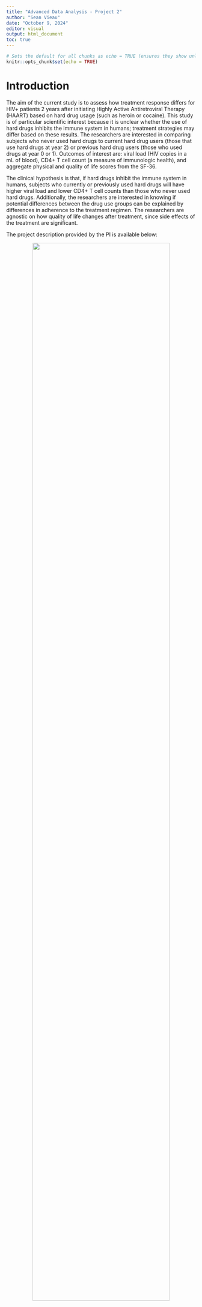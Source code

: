 ```yaml
---
title: "Advanced Data Analysis - Project 2"
author: "Sean Vieau"
date: "October 9, 2024"
editor: visual
output: html_document
toc: true
---
```


```r
# Sets the default for all chunks as echo = TRUE (ensures they show unless specified not to)
knitr::opts_chunk$set(echo = TRUE)
```

# Introduction

The aim of the current study is to assess how treatment response differs for HIV+ patients 2 years after initiating Highly Active Antiretroviral Therapy (HAART) based on hard drug usage (such as heroin or cocaine). This study is of particular scientific interest because it is unclear whether the use of hard drugs inhibits the immune system in humans; treatment strategies may differ based on these results. The researchers are interested in comparing subjects who never used hard drugs to current hard drug users (those that use hard drugs at year 2) or previous hard drug users (those who used drugs at year 0 or 1). Outcomes of interest are: viral load (HIV copies in a mL of blood), CD4+ T cell count (a measure of immunologic health), and aggregate physical and quality of life scores from the SF-36.

The clinical hypothesis is that, if hard drugs inhibit the immune system in humans, subjects who currently or previously used hard drugs will have higher viral load and lower CD4+ T cell counts than those who never used hard drugs. Additionally, the researchers are interested in knowing if potential differences between the drug use groups can be explained by differences in adherence to the treatment regimen. The researchers are agnostic on how quality of life changes after treatment, since side effects of the treatment are significant.

The project description provided by the PI is available below:

::: {style="text-align: center;"}
<img src="/Project_2/Project_2_R/Media/Project2_description1.png" width="85%"/>
:::

# Method

**Study Design**

This is a secondary data analysis of the Multicenter AIDS Cohort Study, an ongoing prospective cohort study investigating the natural and treated disease progression of HIV-1 in bisexual men in 4 major cities in the U.S. Measurements for all variables were taken once per year over an 8-year time period; however, the current analysis is only concerned with treatment outcomes after 2 years of HAART. Data was received as a longform .csv file containing 33 columns along with a data dictionary. The main outcomes of interest are viral load, CD4+ T cell count, and aggregate physical and quality of life scores. Adherence to treatment regiment will be investigated as a potential confounder.

Potential covariates of interest include: marijuana usage since last visit and frequency of usage, income, BMI, high blood pressure, diabetes, liver disease stage 3 / 4, kidney disease, frailty related phenotype, total cholesterol, triglycerides, fasting LDL, dyslipidemia, depression score, smoking status, alcohol use since last visit, heroin or opiate use since last visit, intravenous drug use since last visit, race, education at baseline, age, if they took ART at the visit or if they have ever taken it before, and years since initiating ART.

# Data Preparation

First we load the necessary packages

```r
library(dplyr)
library(ggplot2)
library(tidyverse)
library(naniar) # Used to visualize missing data
library(kableExtra) # Used for pretty printing (kable_styling)
library(table1) # Used to make Table 1
library(tidyr) # Used for reshaping
```

Then we import the data set.

```r
data <- read_csv("C:/Users/sviea/Documents/Portfolio/Project_2/Project_2_R/RawData/hiv_dataset.csv")
```

And take a look.

```r
glimpse(data)
```

Everything appears properly imported, however all our categorical variables are coded as doubles.

Let's factor and label our categorical variables so they are appropriately represented (and not doubles, which will yield incorrect results in models)

```r
# Converting all appropriate variables from doubles to categorical variables

data$HASHV <- factor(data$HASHV,
                     levels = c(1, 2),
                     labels = c("No", "Yes"))

data$HASHF <- factor(data$HASHF,
                     levels = c(0, 1, 2, 3, 4),
                     labels = c("Never", "Daily", "Weekly", "Monthly", "Less Often"))

data$income <- factor(data$income,
                      levels = c(1, 2, 3, 4, 5, 6, 7, 9),
                      labels = c("Less than $10,000", "$10,000-$19,999", "$20,000-$29,999", "$30,000-$39,999", "$40,000-$49,999", "$50,000-$59,999", "$60,000 or more", "Do not wish to answer"))

data$HBP <- factor(data$HBP,
                   levels = c(1, 2, 3, 4, 9, -1),
                   labels = c("No", "Yes", "No, based on data trajectory", "Yes, based on data trajectory", "Insufficient data, may include reported treatment without diagnosis", "Improbable Value"))

data$DIAB <- factor(data$DIAB,
                    levels = c(1, 2, 3, 4, 9),
                   labels = c("No", "Yes", "No, based on data trajectory", "Yes, based on data trajectory", "Insufficient data"))
                      
data$LIV34 <- factor(data$LIV34,
                     levels = c(1, 2, 9),
                     labels = c("No", "Yes", "Insufficient Data"))

data$KID <- factor(data$KID,
                   levels = c(1, 2, 3, 4, 9),
                   labels = c("No", "Yes", "No, based on data trajectory", "Yes, based on data trajectory", "Insufficient data"))

data$FRP <- factor(data$FRP,
                   levels = c(1,2,9),
                   labels = c("No", "Yes", "Insufficient Data"))

data$FP <- factor(data$FP,
                  levels = c(1,2,9),
                   labels = c("No", "Yes", "Insufficient Data"))

data$DYSLIP <- factor(data$DYSLIP,
                      levels = c(1, 2, 3, 4, 9),
                   labels = c("No", "Yes", "No, based on data trajectory", "Yes, based on data trajectory", "Insufficient data"))

data$SMOKE <- factor(data$SMOKE,
                     levels = c(1, 2, 3),
                     labels = c("Never Smoked", "Former Smoker", "Current Smoker"))

data$DKGRP <- factor(data$DKGRP,
                     levels = c(0, 1, 2, 3),
                     labels = c("None", "1-3 drinks/week", "4-13 drinks/week", ">13 drinks/week"))

data$HEROPIATE <- factor(data$HEROPIATE,
                         levels = c(1, 2, -9),
                         labels = c("No", "Yes", "Not Specified"))

data$IDU <- factor(data$IDU,
                   levels = c(1, 2),
                   labels = c("No", "Yes"))

data$ADH <- factor(data$ADH,
                   levels = c(1, 2, 3, 4),
                   labels = c("100%", "95-99%", "75-94%", "<75%"))

data$RACE <- factor(data$RACE,
                    levels = c(1, 2, 3, 4, 5, 6, 7),
                    labels = c("White, non-Hispanic", "White, Hispanic", "Black, non-Hispanic ", "Black, Hispanic",  "American Indian or Alaskan Native", "Asian or Pacific Islander", "Other Hispanic"))

data$EDUCBAS <- factor(data$EDUCBAS,
                       levels = c(1, 2, 3, 4, 5, 6, 7),
                       labels = c("8th grade or less ", "9,10, or 11th grade", "12th grade", "At least one year college but no degree", "Four years college / got degree ", "Some graduate work", "Post-graduate degree"))

data$hard_drugs <- factor(data$hard_drugs,
                          levels = c(0, 1),
                          labels = c("No", "Yes"))
```

Let's take another look to check that those variables are no longer doubles.

```r
glimpse(data)
```

Looks good.

Now let's take a look at the header to get a good feeling for our data.

```r
kable(head(data), format = "html") %>%
  kable_styling(bootstrap_options = c("striped", "hover", "condensed"))
```

We can see the data set is in long form. Let's convert that to wideform.

```r
data_wide <- pivot_wider(data, id_cols = newid, names_from = years, values_from = -c(newid, years, RACE, EDUCBAS, hivpos, everART))
```

And take a look at the header to check that was done correctly.

```r
kable(head(data_wide), format = "html") %>%
  kable_styling(bootstrap_options = c("striped", "hover", "condensed"))
```

Good. now we have a long and wide form of the data set for all 8 years of the study.

However, the experimenters are only interested in the first 2 years.

Out of curiosity, let's look at how many participants they had each year.

```r
barplot(table(data$years))

table(data$years)
```

This is interesting, we don't seem to have as drastic a drop off as I expected. The researchers managed to retain all participants for the first 2 years, and 50% by the end of the 8-year study.

Let's filter both data sets to only include values from the first 2 years.

```r
# Filter long form data set to be include only first 2 years
data_2 <- data[data$years <= 2,]

# Pretty print
kable(head(data_2), format = "html") %>%
  kable_styling(bootstrap_options = c("condensed", "striped", "hover"))

# Create new wideform data set for first 2 years of study              
data_wide_2 <- pivot_wider(data_2, id_cols = newid, names_from = years, values_from = -c(newid, years))

kable(head(data_wide_2), format = "html") %>%
  kable_styling(bootstrap_options = c("condensed", "striped", "hover"))
```

```r
any(is.na(data_2$years))
```

Luckily, all participants have at least 2 years of visits!

Finally, let's just clean that wide data set up a bit to drop repeat measures of variables that are constant over time (race, education at baseline, HIV serostatus, everART)

```r
# Clean up the wide data set a bit by deleting multiple observations across time for constant variables such as race
data_wide_2 <- data_wide_2 %>% select(-RACE_1, -RACE_2, -EDUCBAS_1, -EDUCBAS_2, -hivpos_1, - hivpos_2, -everART_1, -everART_2)
```


Now that our data sets are adequately prepared, we can move on to performing our data checks to ensure fidelity of the data set.

# Data Quality Checks

Here we will perform several assessments on each variable to ensure fidelity of the data

## Missingness

First we begin by examining missingness in our data set

```r
# Check missingness for long form data
gg_miss_var(data_2)
```

This shows that we are missing the most values for LDL, TRIG, income, TCHOL, and ADH.

A closer examination reveals...

```r
vis_miss(data_2)
vis_miss(data)
vis_miss(data_wide)
```

47% of `LDL`, 43% of `TRIG`, 23% of `income`, and 22% of `TCHOL`, and 15% of `ADH` values are missing.

`LDL`, `TRIG`, and income have egregious amounts of missing data. `ADH` may be acceptable, but it will be worth investigating missing trends with it and potentially performing MI or switching to a linear mixed model if it is a strong predictor of our dependent variables and should be included in the model. Fortunately, all other variables have \<5% missing values and are acceptable, and can be kept as is.

```r
# # Code from ChatGPT
summarize_column <- function(column) {
  if (is.numeric(column)) {
    return(data.frame(
      Type = "Numeric",
      Min = min(column, na.rm = TRUE),
      Max = max(column, na.rm = TRUE)
    ))
  }
}


# Apply the function to each column and bind the results into a single data frame
summary_df <- map_dfr(data_wide, summarize_column, .id = "Column") %>%
  mutate(across(everything(), ~ format(., scientific = FALSE))) # Eliminates scientific notation

# Pretty print the table
kable(summary_df, format = "html") %>%
  kable_styling(bootstrap_options = c("striped", "hover", "condensed"))

# Apply the function to each column and bind the results into a single data frame
summary_df <- map_dfr(data, summarize_column, .id = "Column") %>%
  mutate(across(everything(), ~ format(., scientific = FALSE))) # Eliminates scientific notation
                                      
# Pretty print the table
kable(summary_df, format = "html") %>%
  kable_styling(bootstrap_options = c("striped", "hover", "condensed"))
```

`income` is on a scale from 1-9, with 9 being do not wish to answer.

`BMI` at years 1 and 2 show the mins as -1 and maxes as 999+. The data dictionary says that -1 is an 'improbable value', and 999 is "insufficient data". Odd that the max for BMI_1 shows as 999.61449 instead of 999.

```r
hist(data_wide$BMI_0)
hist(data_wide$BMI_1)
hist(data_wide$BMI_2)
```

Takeaway here is we only use the baseline measure of `BMI` if we include this variable in our model.

Let's look at the frequencies we have for income

```r
barplot(table(data_wide$income_0))
```

Will have to turn all variables into classes and so they have names.

```r
hist(data_wide$CESD_0)
barplot(table(data_wide$CESD_0))
```

vload 0 is huuuuuge. There are some crazy outliers or misentered data there

```r
hist(data_wide$VLOAD_0)
barplot(table(data_wide$VLOAD_0))
boxplot(data_wide$VLOAD_0)
hist(data_wide$VLOAD_1)
hist(data_wide$VLOAD_2)
```

Conclusion: our previous missing data visuals were not accurate! We need to go back through and filter out the values that were coded as missing, but did not show up as NA (e.g. the -1, 9, or 999 values)!

For example, CESD missing was coded as -1, not blank. Go through each variable and write that down. BMI, education no response is 9, 9 for a bunch is coded as insufficient data

```r
# Do that here.
```

to do

do cleaning, then plotting, then correlations.

create change scores.

```r
# Gets average viral load per patient for example, can do min and max etc.
summary_table <- data %>%
  group_by(newid) %>%
  summarize(mean__vload = mean(VLOAD))
summary_table

colnames(data)
```

Now we know that we have to go through and clean each variable, such that missing or inappropriate values are coded as missing in our data set. In effect, our data set is not correctly showing missing data.

::: callout-note
Note: I may be spinning my wheels here and do not need to change values for "insufficient data" or "improbably values". I think if I convert these variables to categorical that will all be handled in the model. Come back to this later.
:::


```r
# Making dummy codes
data_wide$current_drug <- ifelse(data_wide$hard_drugs_2 == 1, 1, 0) 
data_wide$previous_drug <- ifelse((data_wide$hard_drugs_1 == 1 | data_wide$hard_drugs_0 == 1) & data_wide$hard_drugs_2 == 0, 1, 0)
data_wide$never_drug <- ifelse(data_wide$hard_drugs_1 == 0 & data_wide$hard_drugs_0 == 0, 1, 0)
```

::: panel-tabset

## AGG_MENT

```r
hist(data$AGG_MENT)

qqnorm(data$AGG_MENT)
qqline(data$AGG_MENT)

sorted_data <- data[order(data$AGG_MENT),]
kable(head(sorted_data), format = "html") %>%
  kable_styling(bootstrap_options = c("hover", "striped", "condensed"))
```

We can see that we have one data entry as a negative (ID 150, AGG_MENT = -1.73, year 5), which is not possible on this scale (scores range from 0 - 100. This is possibly a typo and is meant to be 1.73, but we will have to follow up with the PI's to be certain.

This will not effect our analysis because we are only looking at the first 2 years of data points.

The rest of the values for AGG_MENT look fine.

It also seems that AGG_MENT is not normally distributed, it is left-tailed.

## AGG_PHYS

```r
hist(data$AGG_PHYS)

qqnorm(data$AGG_PHYS)
qqline(data$AGG_PHYS)
```

AGG_PHYS has a min of 9.12 and a max of 73.57. These are within the specified range of 0 - 100, and it appears there were no data error entries.

AGG_PHYS is not normally distributed, it is left-tailed.

## HASH_V

Hash/marijuana use since last visit

-   1 = no
-   2 = yes
-   blank = missing

```r
barplot(table(data$HASHV))

```

Missing data is correctly handled for this variable.

We have more visits where participants used hash since the last visit than visits where participants did not use hash.

## HASH_F

Frequency hash/marijuana was used since last visit.

-   0 = Never
-   1 = Daily
-   2 = Weekly
-   3 = Monthly
-   4 = Less Often
-   Blank = Missing

```r
barplot(table(data$HASHF))
```

This variable is coded correctly. Most participants answered they have never used Hash.

## INCOME

Income

-   1 = Less than \$10,000
-   2 = \$10,000 - \$19,999
-   3 = \$20,000 - \$29,999
-   4 = \$30,000 - \$39,999
-   5 = \$40,000 - \$49,999
-   6 = \$50,000 - \$59,999
-   7 = \$60,000 or more
-   9 = Do not wish to answer

```r
barplot(table(data$income))
table(data$income)
```

The min and max for income are 1 - 9, which matches that data dictionary.

If we keep the participants who did not wish to answer as 9, analyses will treat them like they had the highest income. Therefore we have to convert those values of 9 to be NA.

```r
# Converting scores of 9 (do not wish to answer) to be NA
data$income[data$income == 9] <- NA
barplot(table(data$income))
```

Looks good, we just converted 103 participants from do not wish to answer, to count as missing.

I think maybe we didn't have to do this since income is a categorical variable, and not continous.

Come back to this.

## BMI

We have a min of -1 and a max of 1000. They coded improbable values as -1, and insufficient data as 999 (why it shows up with decimals and is not exactly 999, who knows). This can be seen in the histogram.

```r
hist(data$BMI)
```

Let's convert those values of -1 and \>= 998 into missing values.

```r
data$BMI[data$BMI < 0 | data$BMI >= 998] <- NA
```

Let's look at the histogram again.

```r
hist(data$BMI)

qqnorm(data$BMI)
qqline(data$BMI)

summarize_column(data$BMI)
```

Looks better. Now we have a BMI range of 15.10 - 52.83.

The histogram and qqplots show BMI is slightly right tailed, with more morbidly obese patients than underweight. This might be close for us ignore however.

The patient with a BMI of 52.83 may also be an outlier from looking at the qqplot.

```r
test <- data[data$newid == 206,]

# This is kinda cool, shows this participant got reaaaaaally heavier over the first year, then dropped more in the proceeding year. Either that or that second year entry point was an error and was meant to be 42.83
plot(test$years, test$BMI)

# Testing to see if these plots look normal after taking the participant with BMI of 52.83 out
data$BMI[data$newid == 206 & data$years == 1] <- NA
hist(data$BMI)
qqnorm(data$BMI)
qqline(data$BMI)

# What if we completely got rid of participant 206?
```

Still right tailed, but this looks better at least!

## HBP

High Blood Pressure (SBP \>= 140 or DBP \>= 90 or (diagnosed with hypertension and use of medication)

-   1 = No
-   2 = Yes
-   3 = No, based on data trajectory
-   4 = Yes, based on data trajectory
-   9 = Insufficient data, may include reported treatment without diagnosis
-   -1 = improbable value

We will have to exclude values of 9 or -1.

The range for this variable is -1 to 9, so no improbable values. Let's see what the plots look like.

```r
barplot(table(data$HBP))
```

Let's purge those values of 9.

```r
data$HBP[data$HBP == 9] <- NA
barplot(table(data$HBP))
table(data$HBP)
```

Looks better.

Only 49 participants who have no based on trajectory, and 16 that have yes based on trajectory.

We will have to decide to either exclude these or merge them into the 1 or 2 values, respectively. We can do that after we run our correlation matrix to see if there's any relationship here worth pursuing.

## DIABETES

Diabetes (GLUC 2 \>= 126 or (diagnosed with diabetes and use of medication))

-   1 = No
-   2 = Yes
-   3 = No, based on data trajectory
-   4 = Yes, based on data trajectory
-   9 = Insufficient data

```r
barplot(table(data$DIAB))
table(data$DIAB)
```

There are 1529 patients who have insuffiient data to make a diabetes diagnosis! Should these be labeled as having diabetes, or just excluded? We would have to follow up with the PI, but for now I am going to go with how it is coded and assume that they were labeled as having insufficient data for any kind of diagnosis.

Let's change those 9's to NA's so this is appropriately represented.

```r
data$DIAB[data$DIAB == 9] <- NA
barplot(table(data$DIAB))
table(data$DIAB)
```

Great. Notably, there is only on patient with a value of yes, based on trajectory. Same question as before, should we wrap these up into the 1 and 2 categories, respectively? Coming back to this later.

## LIV34

Liver disease stage 3/4 (SGPT or SGOP \> 150), preliminary algorithm

-   1 = No
-   2 = Yes
-   9 = Insufficient data

```r
barplot(table(data$LIV34))
table(data$LIV34)
```

There are 920 patients with insufficient data for a liver disease diagnosis.

Let's convert those values of 9 to NA to reflec this.

```r
data$LIV34[data$LIV34 == 9] <- NA
barplot(table(data$LIV34))
```

Looks good now.

## KID

Kidney disease (EGFR \< 60 or UPRCR \>= 200) 
 - 1 = No 
 - 2 = Yes 
 - 3 = No, based on data trajectory 
 - 4 = Yes, based on data trajectory 
 - 9 = Insufficient data

```r
barplot(table(data$KID))
table(data$KID)
```

2102 patients with insufficient data.

Let's convert those to NA values.

```r
data$KID[data$KID == 9] <- NA
barplot(table(data$KID))
```

Looks good.

## FRP

Frailty Related Phenotype (3 out of 4 conditions = YES; WTLOS, PHDWA, HLTWB, HLTVA 

- 1 = No 
- 2 = Yes 
- 9 = Insufficient data

```r
barplot(table(data$FRP))
table(data$FRP)
```

Only 5 patients with insufficient data.

Let's convert them to NA.

```r
data$FRP[data$FRP == 9] <- NA
barplot(table(data$FRP))
```

Looks good.

## FP

Frailty Phenotype (3 out of 5 conditions = YES: WTLOS, PHWDA, HLTVA, SLOW, WEAK) 

- 1 = No 
- 2 = Yes 
- 9 = Insufficient Data

```r
barplot(table(data$FP))
table(data$FP)
```

728 patients with insufficient data. Let's convert to NA.

```r
data$FP[data$FP == 9] <- NA
barplot(table(data$FP))
```

Looks good.

## TCHOL

Total cholesterol mg/dL

```r
hist(data$TCHOL)

qqnorm(data$TCHOL)
qqline(data$TCHOL)
```

The histogram and qq plot show what may be outliers for total cholesterol at the higher range. How many values are potential outliers?

```r
outlier_tchol <- boxplot(data$TCHOL, main = "Boxplot for Total Cholesterol")$out
text(x = rep(1.2, length(outlier_tchol)),
     y = outlier_tchol, labels = outlier_tchol, col = 'red', cex = 0.8)

sorted_data <- data[order(-data$TCHOL),]
head(sorted_data)
```

Quite a few! We'll have to look at this later.

Nothing that looks erroneous however.

## TRIG

Triglycerides, mg/dL

```r
hist(data$TRIG)

qqnorm(data$TRIG)
qqline(data$TRIG)
```

VERY skewed! Based on the qqplots, it looks like we would have to perform a log transform on `TRIG` if we wanted to use it. However we have nearly 50% missing values for this variable, so we should drop it as a covariate.

## LDL

Low Density Lipoprotein (fasting)

```r
hist(data$LDL)
```

Looks like we may have an erroneous value there.

```r
sorted_data <- data[order(-data$LDL),]
```

Patients 19 and 413 have the same value of 704 at baseline. Clearly an error with the measurement process.

`LDL` has close to 50% missing values and we will not be using it in our model, so I will move on. But good to know we can't just blindly trust all the values to be correct!

## DYSLIP

Dyslipidemia at visit. fasting TC \>=200 mg/dl or \>=130 mg/dl or HDL \< 40 mg/dl or triglycerides \>=150 mg/dl or use of lipid lowering medications (HICHOLRX) with self report or clinical diagnosis in the past.

-   1 = No
-   2 = Yes
-   3 = No, based on data trajectory
-   4 = Yes from data trajectory
-   9 = Insufficient data

```r
barplot(table(data$DYSLIP))
table(data$DYSLIP)
```

There are 1223 patients with insufficient data for a dyslipemia diagnosis.

Let's convert those 9's to NAs to reflect this.

```r
data$DYSLIP[data$DYSLIP == 9] <- NA
barplot(table(data$DYSLIP))
```

Looks good.

## CESD

Center for Epidemiological Studies Depression Scale ( \>= 16 is depressed) Does not contribute to DEPSR.

-   0 - 60.
-   -1 = missing

```r
hist(data$CESD)
```

That's nearly 400 patients with missing CESD scores. Let's correctly reflect those as NA's

```r
data$CESD[data$CESD == -1] <- NA
hist(data$CESD)
```

Looks good.

```r
vis_miss(data)
```

Looking at the missing % for CESD, it only shows 2%. That doesn't match up with the histogram of the unaltered data set, which showed closer to 400 patients with values of -1.

Re-reading the data set and running the code below shows there is only 58 patients with values of -1, which is indeed \~2% of 3632. So the code run correctly just that first histogram has a weird and incorrect y axis.

```r
# data <- read_csv("C:/Users/sviea/Documents/Portfolio/Project_2/Project_2_R/RawData/hiv_dataset.csv")
# count_cesd_missing <- data$CESD[data$CESD == -1]
# length(count_cesd_missing)
```

## SMOKE

Smoking status

-   1 = Never smoked
-   2 = Former smoker
-   3 = Current smoker
-   Blank = missing

```r
barplot(table(data$SMOKE))
```

Looks good, nothing to do here.

## DKGRP

Alcohol use since last visit 

 - 0 = None 
 - 1 = 1 to 3 drinks/week 
 - 2 = 4 to 13 drinks/week
 - 3 = More than 13 drinks/week 
 - Blank = Missing

```r
barplot(table(data$DKGRP))
```

Looks good, nothing to do here.

## HEROPIATE

Took heroin or other opiates since last visit? 

 - 1 = No 
 - 2 = Yes 
 - -9 = Not specified in form 
 - Blank = Missing

```r
barplot(table(data$HEROPIATE))
table(data$HEROPIATE)
```

Only 20 participants that did not specify on their form.

Let's correct those to be NA.

```r
data$HEROPIATE[data$HEROPIATE == -9] <- NA
barplot(table(data$HEROPIATE))
```

Looks good.

## IDU

Took/used drugs with a needle since last visit? 
 - 1 = No 
 - 2 = Yes 
 - Blank = Missing

```r
barplot(table(data$IDU))
```

Looks good.

## LEU3N

/# of CD4 positive cells (helpers) - 0 - 9999 cells - Blank = Missing

```r
hist(data$LEU3N)

qqnorm(data$LEU3N)
qqline(data$LEU3N)

sorted_data <- data[order(-data$LEU3N),]
```

These values all look believable and like there was no errors during data collection or entering. The values do look left tailed because of potential outliers.

Let's look at potential outliers.

```r
outlier_leu3n <- boxplot(data$LEU3N, main = "Boxplot for Leu3n")$out
text(x = rep(1.2, length(outlier_leu3n)),
     y = outlier_leu3n, labels = outlier_leu3n, col = 'red', cex = 0.8)

data$LEU3N_log <- log(data$LEU3N)

hist(data$LEU3N_log)

qqnorm(data$LEU3N_log)
qqline(data$LEU3N_log)

# Standarization

data$LEU3N_standard <- scale(data$LEU3N)

hist(data$LEU3N_standard)
qqnorm(data$LEU3N_standard)
qqline(data$LEU3N_standard)

outlier_leu3n_standard <- boxplot(data$LEU3N, main = "Boxplot for Leu3n")$out
text(x = rep(1.2, length(outlier_leu3n_standard)),
     y = outlier_leu3n_standard, labels = outlier_leu3n, col = 'red', cex = 0.8)


```

Yeah, definitely looks like we have a lot of outliers.

However, since the values all look believable, I am tempted to keep them in the analysis as this is real biological data.

There are also robust regression models that are robust to outliers in the DV that we can consider, such as Ridge, Quantile, or Lasso regression.

There should be a way to quantify how many values are beyond the box range, and also see if they are from the same patients, which they likely are. This could help justify keeping them in.

Come back to this later.

## VLOAD

Standardized viral load - 0 = 0 copies/ml - 999,999,999 = 999,999,999 copies/ml - Blank = Missing

Our min max function earlier showed the max VLOAD was 190695039.60. I wonder if this is real or a data error?

```r
hist(data$VLOAD)

qqnorm(data$VLOAD)
qqline(data$VLOAD)
```

Yeah, looks like there are about 3 data points throwing off or qqplot from being normal.

Let's investigate.

```r
sorted_data <- data[order(-data$VLOAD),]

sorted_data %>% 
  select(newid, VLOAD, years) %>%
  head()
```

So the highest VLOAD value is 75x the 5th highest, 

They are all from different patients at the baseline, which leads me to think these aren't real data points.

It will be important to double check with the PI what the expected values should be for `VLOAD`. Based on the data dictionary provided, these values fall below the specified range of 999,999,999 copies/ml. That the PI's specified that range could mean these are real data points. Maybe immediately after when someone is first exposed to HIV the viral load is incredibly high, and these 4 or so patients fell in that time period?

I will first check if removing them makes our data normally distributed.

We will then add them back into the data set and keep them in mind. Checking with the jackknife residuals after we run our model will tell us if they are high leverage points. 

```r
outlier_vload <- boxplot(data$VLOAD, main = "Boxplot for VLOAD")$out
text(x = rep(1.2, length(outlier_vload)),
     y = outlier_vload, labels = outlier_vload, col = 'red', cex = 0.8)
```

Indeed the boxplot shows these values really mess with our data. They will likely be dropped as outliers in the final analysis.

These top 4 patients based on VLOAD are 224, 78, 437, and 196. Patient 196 has double the VLOAD of the next highest person, which means this could be an outlier or real data.

```r
data_vload_removed <- data
data_vload_removed$VLOAD[data_vload_removed$newid %in% c(224, 78, 437, 196)] <- NA
hist(data_vload_removed$VLOAD)
qqnorm(data_vload_removed$VLOAD)
```

That makes more sense. Those might not have been outliers, we just need to log transform viral load. That also makes sense, as viral load is often used as a real world example of when relationships are logarithmic. 

Let's do that log transform.

```r
data$VLOAD_log <- log(data$VLOAD)

hist(data$VLOAD_log)

qqnorm(data$VLOAD_log)
qqline(data$VLOAD_log)

outlier_vload_log <- boxplot(data$VLOAD_log, main = "Boxplot for VLOAD_log")$out
text(x = rep(1.2, length(outlier_vload_log)),
     y = outlier_vload_log, labels = outlier_vload_log, col = 'red', cex = 0.8)
```

That looks much better!

I'd say that's roughly normally distributed, maybe a bit right tailed but likely still acceptable.

Looks like we still have those 3 outliers, which will pop out when we look at leverage and influence with the jackknife residuals.

## ADH

Adherence to meds taken since last visit 
- 1 = 100% 
- 2 = 95-99% 
- 3 = 75-94% 
- 4 <75% 
- Blank = Missing

```r
barplot(table(data$ADH))
table(data$ADH)
```

VERY interesting. I was thinking that 100% vs 95-99% adherence was an arbitrary difference to choose to divide groups on, and was actually planning to merge the two. However, this shows why the experimenters likely made that decision: both groups have close to the same amount of observations (~1370)> That's really good to know. 

We could still play with the idea of simplifying this into two groups: >= 95% and < 95%. We will revisit that in the model selection.


## RACE

Race 

- 1 = White, non-Hispanic 
- 2 = White, Hispanic 
- 3  = Black, non-Hispanic 
- 4 = Black, Hispanic 
- 5 = American Indian or Alaskan Native 
- 6 = Asian or Pacific Islander 
- 7 = Other 8 = Other Hispanic (created for 2001-03 new recruits) 
- Blank = Missing 

```r
barplot(table(data$RACE))
table(data$RACE)
```

This all looks coded properly. As is a common thing I am seeing, we have a predominant proportion of participants who are white, non-Hispanic. The data set might be large enough that we can use this.

It might be worth dummy coding as white vs non white and see if there are any differences. That's not the main focus of this project though so I will leave that to if I have extra time at the end.

## EDUCBAS

Baseline or earliest reported education (highest grade or level) 

- 1 = 8th grade or less 
- 2 = 9,10, or 11th grade 
- 3 = 12th grade 
- 4 = At least one year college but no degree 
- 5 = Four years college / got degree 
- 6 = Some graduate work 
- 7 = Post-graduate degree 
- Blank = Missing

```r
barplot(table(data$EDUCBAS))
table(data$EDUCBAS)
```

This all checks out. And it looks like there are enough participants in each group to run analyses with this variable. Will be interesting to see what relationships arise, as I expect there to be a strong association between education and HIV exposure.

## hivpos

HIV Serostatus 

- 0 = Negative 
- 1 = Positive

```r
# Checking that all patients are HIV pos
any(is.na(data$hivpos))
```

All patients in this data set are HIV+

## age

Age at visit 

```r
hist(data$age)

qqnorm(data$age)
qqline(data$age)
```

Nice and normally distributed how we like it.

## ART

Take ART at visit 
 - 0 = NO 
 - 1 = YES

```r
barplot(table(data$ART))
table(data$ART)
```

I'm not too sure how useful this variable will be. It just means there were some visits where patients were not given ART, I suppose. But most visits had participants receiving ART.

## everART

Ever took ART.

 - 0 = NO 
 - 1 = YES

```r
barplot(table(data$everART))
table(data$everART)
```

This has the exact same split as `ART`. Which makes me think they are exactly the same values for each participant

```r
# Check if everART and ART are identical
all(data$everART == data$ART)
```

Yup, this is either an accidental duplicate of `ART`, or there is no distinction of significance between the two. What exactly does "Ever took ART" (the explanation provided by the data dictionary) mean? Was this taken at baseline?

Either way looks like we're not using this variable.

## hard_drugs

Hard drug use (either injection drugs or illicit heroin/opiate use) since last visit 

 - 0 = No 
 - 1 = Yes 
 - Blank = Missing

```r
barplot(table(data$hard_drugs))
table(data$hard_drugs)
```

There were 406 visits where participants had used hard_drugs since the last visit.

## Summary

Add details from of how many participants we excluded based on erroneous data entry. Add to CONSORT diagram.

[Variables with a small amount of missingness that we can ignore and let them drop from the analysis when we run the model (i.e. \< 5%)]{.underline}

[Variables with enough missingness we have to address (i.e. 5-20%)]{.underline}

[Variables we have excluded due to excessive % missing (i.e. \~40%)]{underline}

LDL, TRIG,
:::

Missingness

Adherence

```r
# For some reason participant 69 has an adherence of 1 at baseline
data_sort <- data_wide[order(data_wide$ADH_0),]
```


```r
# Create change scores
data_wide$VLOAD_CHANGE <- data_wide$VLOAD_2 - data_wide$VLOAD_0
```


# To do

 - Go back and add title and axes labels to all your plots dude
 - add #greentext to every chunk
 - organize tabs by outcome variable / covariates